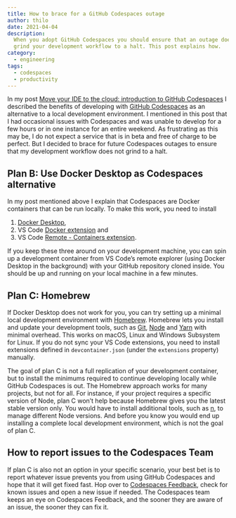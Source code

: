 ```yaml
---
title: How to brace for a GitHub Codespaces outage
author: thilo
date: 2021-04-04
description:
  When you adopt GitHub Codespaces you should ensure that an outage does not
  grind your development workflow to a halt. This post explains how.
category:
  - engineering
tags:
  - codespaces
  - productivity
---
```


In my post
[Move your IDE to the cloud: introduction to GitHub Codespaces](/posts/introduction-to-github-codespaces)
I described the benefits of developing with
[GitHub Codespaces](https://github.com/features/codespaces) as an alternative to
a local development environment. I mentioned in this post that I had occasional
issues with Codespaces and was unable to develop for a few hours or in one
instance for an entire weekend. As frustrating as this may be, I do not expect a
service that is in beta and free of charge to be perfect. But I decided to brace
for future Codespaces outages to ensure that my development workflow does not
grind to a halt.

## Plan B: Use Docker Desktop as Codespaces alternative

In my post mentioned above I explain that Codespaces are Docker containers that
can be run locally. To make this work, you need to install

1. [Docker Desktop](https://www.docker.com/products/docker-desktop),
1. VS Code
   [Docker extension](https://marketplace.visualstudio.com/items?itemName=ms-azuretools.vscode-docker)
   and
1. VS Code
   [Remote - Containers extension](https://marketplace.visualstudio.com/items?itemName=ms-vscode-remote.remote-containers).

If you keep these three around on your development machine, you can spin up a
development container from VS Code’s remote explorer (using Docker Desktop in
the background) with your GitHub repository cloned inside. You should be up and
running on your local machine in a few minutes.

## Plan C: Homebrew

If Docker Desktop does not work for you, you can try setting up a minimal local
development environment with [Homebrew](https://brew.sh/). Homebrew lets you
install and update your development tools, such as [Git](https://git-scm.com/),
[Node](https://nodejs.org/en/) and [Yarn](https://yarnpkg.com/) with minimal
overhead. This works on macOS, Linux and Windows Subsystem for Linux. If you do
not sync your VS Code extensions, you need to install extensions defined in
`devcontainer.json` (under the `extensions` property) manually.

The goal of plan C is not a full replication of your development container, but
to install the minimums required to continue developing locally while GitHub
Codespaces is out. The Homebrew approach works for many projects, but not for
all. For instance, if your project requires a specific version of Node, plan C
won’t help because Homebrew gives you the latest stable version only. You would
have to install additional tools, such as [n](https://github.com/tj/n), to
manage different Node versions. And before you know you would end up installing
a complete local development environment, which is not the goal of plan C.

## How to report issues to the Codespaces Team

If plan C is also not an option in your specific scenario, your best bet is to
report whatever issue prevents you from using GitHub Codespaces and hope that it
will get fixed fast. Hop over to
[Codespaces Feedback](https://github.com/github/feedback/discussions/categories/codespaces-feedback),
check for known issues and open a new issue if needed. The Codespaces team keeps
an eye on Codespaces Feedback, and the sooner they are aware of an issue, the
sooner they can fix it.
